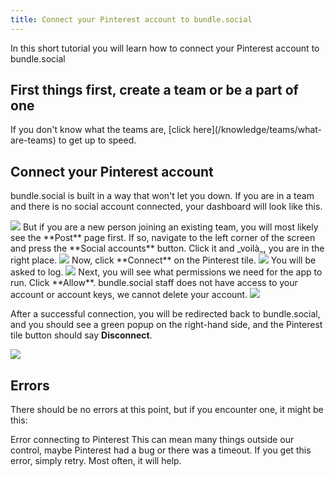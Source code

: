 ```yaml
---
title: Connect your Pinterest account to bundle.social
---
```


In this short tutorial you will learn how to connect your Pinterest account to bundle.social

<h2>First things first, create a team or be a part of one</h2>
If you don't know what the teams are, [click here](/knowledge/teams/what-are-teams)
to get up to speed.

## Connect your Pinterest account

bundle.social is built in a way that won't let you down. If you are in a team and
there is no social account connected, your dashboard will look like this.

<Frame type='glass'>
  <img src='/images/knowledge/social-accounts/youtube/001_youtube.png' />
</Frame>
But if you are a new person joining an existing team, you will most likely see the
**Post** page first. If so, navigate to the left corner of the screen and press the
**Social accounts** button. Click it and _voilà_, you are in the right place.
<Frame type='glass'>
  <img src='/images/knowledge/social-accounts/youtube/002_youtube.png' />
</Frame>
Now, click **Connect** on the Pinterest tile.
<Frame type='glass'>
  <img src='/images/knowledge/social-accounts/pinterest/001_pinterest.png' />
</Frame>
You will be asked to log.
<Frame type='glass'>
  <img src='/images/knowledge/social-accounts/pinterest/002_pinterest.png' />
</Frame>
Next, you will see what permissions we need for the app to run. Click **Allow**.
<Note>
  bundle.social staff does not have access to your account or account keys, we
  cannot delete your account.
</Note>
<Frame type='glass'>
  <img src='/images/knowledge/social-accounts/pinterest/003_pinterest.png' />
</Frame>

After a successful connection, you will be redirected back to bundle.social, and
you should see a green popup on the right-hand side, and the Pinterest tile button
should say **Disconnect**.

<Frame type='glass'>
  <img src='/images/knowledge/social-accounts/pinterest/004_pinterest.png' />
</Frame>

## Errors

There should be no errors at this point, but if you encounter one, it might be this:

<Warning>Error connecting to Pinterest</Warning>
This can mean many things outside our control, maybe Pinterest had a bug or there
was a timeout. If you get this error, simply retry. Most often, it will help.
